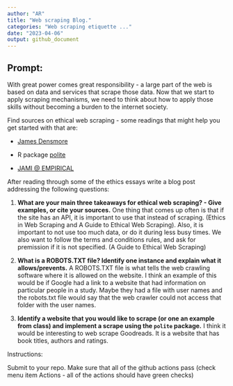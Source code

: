 ```yaml
---
author: "AR"
title: "Web scraping Blog."
categories: "Web scraping etiquette ..."
date: "2023-04-06"
output: github_document
---
```

 
## Prompt:

With great power comes great responsibility - a large part of the web is based on data and services that scrape those data. 
Now that we start to apply scraping mechanisms, we need to think about how to apply those skills without becoming a burden to the internet society.

Find sources on ethical web scraping - some readings that might help you get started with that are: 

  - [James Densmore](https://towardsdatascience.com/ethics-in-web-scraping-b96b18136f01)

  - R package [polite](https://github.com/dmi3kno/polite)

  - [JAMI @ EMPIRICAL](https://www.empiricaldata.org/dataladyblog/a-guide-to-ethical-web-scraping)


After reading through some of the ethics essays
write a blog post addressing the following questions: 

1. **What are your main three takeaways for ethical web scraping? - Give examples, or cite your sources.**
One thing that comes up often is that if the site has an API, it is important to use that instead of scraping. (Ethics in Web Scraping and A Guide to Ethical Web Scraping). Also, it is important to not use too much data, or do it during less busy times. We also want to follow the terms and conditions rules, and ask for premission if it is not specified. (A Guide to Ethical Web Scraping)

2. **What is a ROBOTS.TXT file? Identify one instance and explain what it allows/prevents.**
A ROBOTS.TXT file is what tells the web crawling software where it is allowed on the website. I think an example of this would be if Google had a link to a website that had information on particular people in a study. Maybe they had a file with user names and the robots.txt file would say that the web crawler could not access that folder with the user names. 


3. **Identify a website that you would like to scrape (or one an example from class) and implement a scrape using the `polite` package.**
I think it would be interesting to web scrape Goodreads. It is a website that has book titles, authors and ratings. 



Instructions:

Submit to your repo. Make sure that all of the github actions pass (check menu item Actions - all of the actions should have green checks)

